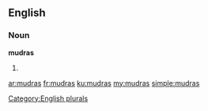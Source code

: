 ==English==

===Noun===
'''mudras'''

# {{plural of|mudra}}

[[Category:English plurals]]

[[ar:mudras]]
[[fr:mudras]]
[[ku:mudras]]
[[my:mudras]]
[[simple:mudras]]